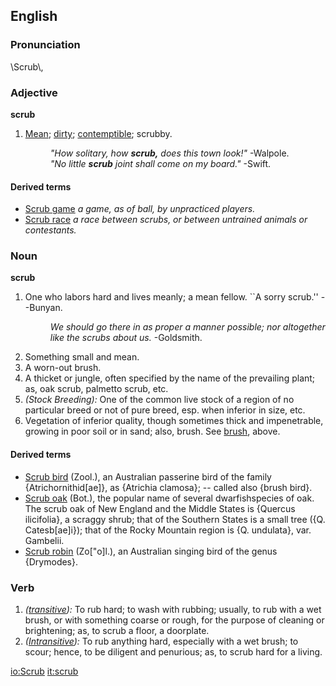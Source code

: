 ==English==

===Pronunciation===
\Scrub\,

===Adjective===
'''scrub'''
# [[Mean]]; [[dirty]]; [[contemptible]]; scrubby.
#:''"How solitary, how '''scrub,''' does this town look!"''  -Walpole.
#:''"No little '''scrub''' joint shall come on my board."''  -Swift.

====Derived terms====
*[[Scrub game]] ''a game, as of ball, by unpracticed players.''
*[[Scrub race]] ''a race between scrubs, or between untrained animals or contestants.''

===Noun=== 
'''scrub'''
# One who labors hard and lives meanly; a mean fellow. ``A sorry scrub.'' --Bunyan.
#:''We should go there in as proper a manner possible; nor altogether like the scrubs about us.''  -Goldsmith.
# Something small and mean.
# A worn-out brush.
# A thicket or jungle, often specified by the name of the prevailing plant; as, oak scrub, palmetto scrub, etc.
# ''(Stock Breeding):'' One of the common live stock of a region of no particular breed or not of pure breed, esp. when inferior in size, etc. {{US}}
# Vegetation of inferior quality, though sometimes thick and impenetrable,  growing in poor soil or in sand; also, brush. See [[brush]], above.

====Derived terms====
*[[Scrub bird]] (Zool.), an Australian passerine bird of the family {Atrichornithid[ae]}, as {Atrichia clamosa}; -- called also {brush bird}.
*[[Scrub oak]] (Bot.), the popular name of several dwarfishspecies of oak. The scrub oak of New England and the Middle States is {Quercus ilicifolia}, a scraggy shrub; that of the Southern States is a small tree ({Q. Catesb[ae]i}); that of the Rocky Mountain region is {Q. undulata}, var. Gambelii.
*[[Scrub robin]] (Zo["o]l.), an Australian singing bird of the  genus {Drymodes}.

===Verb===
{{en-infl-reg-consonant|scrub||b}}
# ''([[transitive]]):'' To rub hard; to wash with rubbing; usually, to rub with a wet brush, or with something coarse or rough, for the purpose of cleaning or brightening; as, to scrub a floor, a doorplate.
# ''([[Intransitive]]):'' To rub anything hard, especially with a wet brush; to scour; hence, to be diligent and penurious; as, to scrub hard for a living.

[[io:Scrub]]
[[it:scrub]]